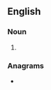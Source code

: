 ==English==

===Noun===
{{head|en|noun form}}

# {{plural of|pinsetter|lang=en}}

===Anagrams===
* {{anagrams|en|a=eeinprsstt|persistent|presentist|prettiness|serpentist}}